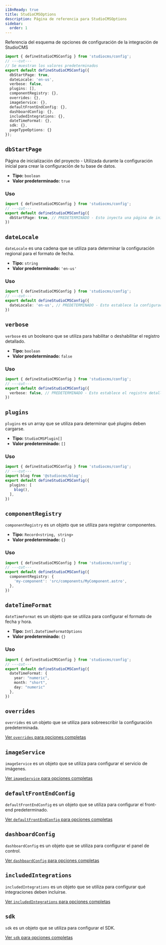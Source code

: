 ```yaml
---
i18nReady: true
title: StudioCMSOptions
description: Página de referencia para StudioCMSOptions
sidebar:
  order: 1
---
```



Referencia del esquema de opciones de configuración de la integración de StudioCMS

```ts twoslash title="studiocms.config.mjs"
import { defineStudioCMSConfig } from 'studiocms/config';
// ---cut---
// Se muestran los valores predeterminados
export default defineStudioCMSConfig({
  dbStartPage: true,
  dateLocale: 'en-us',
  verbose: false,
  plugins: [],
  componentRegistry: {},
  overrides: {},
  imageService: {},
  defaultFrontEndConfig: {},
  dashboardConfig: {},
  includedIntegrations: {},
  dateTimeFormat: {},
  sdk: {},
  pageTypeOptions: {}
});
```

## `dbStartPage`

Página de inicialización del proyecto - Utilizada durante la configuración inicial para crear la configuración de tu base de datos.

- **Tipo:** `boolean`
- **Valor predeterminado:** `true`

### Uso

```ts twoslash {2} title="studiocms.config.mjs"
import { defineStudioCMSConfig } from 'studiocms/config';
// ---cut---
export default defineStudioCMSConfig({
  dbStartPage: true, // PREDETERMINADO - Esto inyecta una página de inicio para configurar los datos de tu DB.
})
```

## `dateLocale`

`dateLocale` es una cadena que se utiliza para determinar la configuración regional para el formato de fecha.

- **Tipo:** `string`
- **Valor predeterminado:** `'en-us'`

### Uso

```ts twoslash {2} title="studiocms.config.mjs"
import { defineStudioCMSConfig } from 'studiocms/config';
// ---cut---
export default defineStudioCMSConfig({
  dateLocale: 'en-us', // PREDETERMINADO - Esto establece la configuración regional de fecha para el formato de fecha.
})
```

## `verbose`

`verbose` es un booleano que se utiliza para habilitar o deshabilitar el registro detallado.

- **Tipo:** `boolean`
- **Valor predeterminado:** `false`

### Uso

```ts twoslash {2} title="studiocms.config.mjs"
import { defineStudioCMSConfig } from 'studiocms/config';
// ---cut---
export default defineStudioCMSConfig({
  verbose: false, // PREDETERMINADO - Esto establece el registro detallado en falso.
})
```

## `plugins`

`plugins` es un array que se utiliza para determinar qué plugins deben cargarse.

- **Tipo:** `StudioCMSPlugin[]`
- **Valor predeterminado:** `[]`

### Uso

```ts twoslash {1, 3-5} title="studiocms.config.mjs"
import { defineStudioCMSConfig } from 'studiocms/config';
// ---cut---
import blog from '@studiocms/blog';
export default defineStudioCMSConfig({
  plugins: [
    blog(),
  ],
})
```

## `componentRegistry`

`componentRegistry` es un objeto que se utiliza para registrar componentes.

- **Tipo:** `Record<string, string>`
- **Valor predeterminado:** `{}`

### Uso

```ts twoslash {2-4} title="studiocms.config.mjs"
import { defineStudioCMSConfig } from 'studiocms/config';
// ---cut---
export default defineStudioCMSConfig({
  componentRegistry: {
    'my-component': 'src/components/MyComponent.astro',
  },
})
```

## `dateTimeFormat`

`dateTimeFormat` es un objeto que se utiliza para configurar el formato de fecha y hora.

- **Tipo:** `Intl.DateTimeFormatOptions`
- **Valor predeterminado:** `{}`

### Uso

```ts twoslash {2-6} title="studiocms.config.mjs"
import { defineStudioCMSConfig } from 'studiocms/config';
// ---cut---
export default defineStudioCMSConfig({
  dateTimeFormat: {
    year: "numeric",
    month: "short",
    day: "numeric"
  },
})
```

## `overrides`

`overrides` es un objeto que se utiliza para sobreescribir la configuración predeterminada.

<ReadMore>[Ver `overrides` para opciones completas](/es/config-reference/overrides/)</ReadMore>

## `imageService`

`imageService` es un objeto que se utiliza para configurar el servicio de imágenes.

<ReadMore>[Ver `imageService` para opciones completas](/es/config-reference/image-service/)</ReadMore>

## `defaultFrontEndConfig`

`defaultFrontEndConfig` es un objeto que se utiliza para configurar el front-end predeterminado.

<ReadMore>[Ver `defaultFrontEndConfig` para opciones completas](/es/config-reference/default-frontend-config/)</ReadMore>

## `dashboardConfig`

`dashboardConfig` es un objeto que se utiliza para configurar el panel de control.

<ReadMore>[Ver `dashboardConfig` para opciones completas](/es/config-reference/dashboard/)</ReadMore>

## `includedIntegrations`

`includedIntegrations` es un objeto que se utiliza para configurar qué integraciones deben incluirse.

<ReadMore>[Ver `includedIntegrations` para opciones completas](/es/config-reference/included-integrations/)</ReadMore>

## `sdk`

`sdk` es un objeto que se utiliza para configurar el SDK.

<ReadMore>[Ver `sdk` para opciones completas](/es/config-reference/sdk/)</ReadMore>